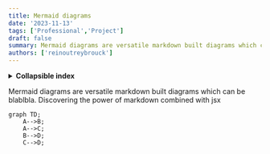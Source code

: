 ```yaml
---
title: Mermaid diagrams
date: '2023-11-13'
tags: ['Professional','Project']
draft: false
summary: Mermaid diagrams are versatile markdown built diagrams which can be blablbla. Discovering the power of markdown combined with jsx. 
authors: ['reinoutreybrouck']   
--- 
```

<details>
 <summary><b>Collapsible index</b></summary>

* 1. [Introduction](#Summary)
* 2. [Initial concept](#Features)
  - 2.1 [First requierements](#Features1)
  - 2.2 [Code stack ideas](#Features2)
* 3. [The Rabbithole](#Usage)
* 4. [Future plans](#Heaven)
* 5. [Construction site](#Configuration)

</details>


Mermaid diagrams are versatile markdown built diagrams which can be blablbla. Discovering the power of markdown combined with jsx

```mermaid
graph TD;
    A-->B;
    A-->C;
    B-->D;
    C-->D;
```

